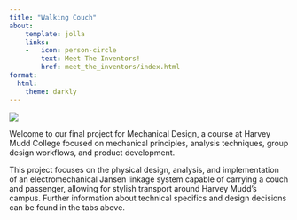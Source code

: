 ```yaml
---
title: "Walking Couch"
about:
    template: jolla
    links:
    -   icon: person-circle
        text: Meet The Inventors!
        href: meet_the_inventors/index.html
format:
  html:
    theme: darkly
---
```


![](images/andrew_grind.jpeg)

Welcome to our final project for Mechanical Design, a course at Harvey Mudd College focused on mechanical principles, analysis techniques, group design workflows, and product development.

This project focuses on the physical design, analysis, and implementation of an electromechanical Jansen linkage system capable of carrying a couch and passenger, allowing for stylish transport around Harvey Mudd's campus. Further information about technical specifics and design decisions can be found in the tabs above.
